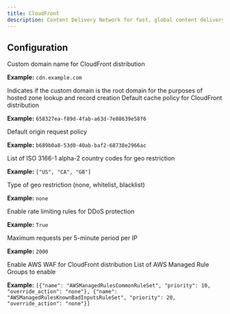 ```yaml
---
title: CloudFront
description: Content Delivery Network for fast, global content delivery
---
```


## Configuration

<ParamField path="custom_domain" type="string">
  Custom domain name for CloudFront distribution
  
  **Example:** `cdn.example.com`
</ParamField>

<ParamField path="custom_domain_is_root" type="bool" default="false">
  Indicates if the custom domain is the root domain for the purposes of hosted zone lookup and record creation
</ParamField>

<ParamField path="default_cache_policy_id" type="string">
  Default cache policy for CloudFront distribution
  
  **Example:** `658327ea-f89d-4fab-a63d-7e88639e58f6`
</ParamField>

<ParamField path="default_origin_request_policy_id" type="string" default="b689b0a8-53d0-40ab-baf2-68738e2966ac">
  Default origin request policy
  
  **Example:** `b689b0a8-53d0-40ab-baf2-68738e2966ac`
</ParamField>

<ParamField path="geo_restriction_locations" type="list(string)">
  List of ISO 3166-1 alpha-2 country codes for geo restriction
  
  **Example:** `["US", "CA", "GB"]`
</ParamField>

<ParamField path="geo_restriction_type" type="string" default="none">
  Type of geo restriction (none, whitelist, blacklist)
  
  **Example:** `none`
</ParamField>

<ParamField path="rate_limit_enabled" type="bool" default="true">
  Enable rate limiting rules for DDoS protection
  
  **Example:** `True`
</ParamField>

<ParamField path="rate_limit_requests_per_5min" type="number" default="2000">
  Maximum requests per 5-minute period per IP
  
  **Example:** `2000`
</ParamField>

<ParamField path="waf_enabled" type="bool" default="false">
  Enable AWS WAF for CloudFront distribution
</ParamField>

<ParamField path="waf_managed_rules" type="list(object)">
  List of AWS Managed Rule Groups to enable
  
  **Example:** `[{"name": "AWSManagedRulesCommonRuleSet", "priority": 10, "override_action": "none"}, {"name": "AWSManagedRulesKnownBadInputsRuleSet", "priority": 20, "override_action": "none"}]`
</ParamField>
